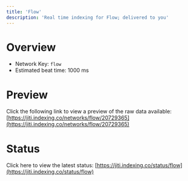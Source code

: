 ```yaml
---
title: 'Flow'
description: 'Real time indexing for Flow; delivered to you'
---
```


# Overview
- Network Key: `flow`
- Estimated beat time: 1000 ms

# Preview
Click the following link to view a preview of the raw data available: [https://jiti.indexing.co/networks/flow/20729365](https://jiti.indexing.co/networks/flow/20729365)

# Status
Click here to view the latest status: [https://jiti.indexing.co/status/flow](https://jiti.indexing.co/status/flow)
